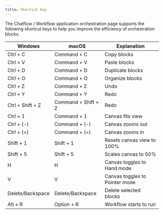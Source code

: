 ```yaml
---
title: Shortcut Key
---
```



The Chatflow / Workflow application orchestration page supports the following shortcut keys to help you improve the efficiency of orchestration blocks.

<table>
  <thead>
    <tr>
      <th>Windows</th>
      <th>macOS</th>
      <th>Explanation</th>
    </tr>
  </thead>
  <tbody>
    <tr>
      <td>Ctrl + C</td>
      <td>Command + C</td>
      <td>Copy blocks</td>
    </tr>
    <tr>
      <td>Ctrl + V</td>
      <td>Command + V</td>
      <td>Paste blocks</td>
    </tr>
    <tr>
      <td>Ctrl + D</td>
      <td>Command + D</td>
      <td>Duplicate blocks</td>
    </tr>
    <tr>
      <td>Ctrl + O</td>
      <td>Command + O</td>
      <td>Organize blocks</td>
    </tr>
    <tr>
      <td>Ctrl + Z</td>
      <td>Command + Z</td>
      <td>Undo</td>
    </tr>
    <tr>
      <td>Ctrl + Y</td>
      <td>Command + Y</td>
      <td>Redo</td>
    </tr>
    <tr>
      <td>Ctrl + Shift + Z</td>
      <td>Command + Shift + Z</td>
      <td>Redo</td>
    </tr>
    <tr>
      <td>Ctrl + 1</td>
      <td>Command + 1</td>
      <td>Canvas fits view</td>
    </tr>
    <tr>
      <td>Ctrl + (-)</td>
      <td>Command + (-)</td>
      <td>Canvas zooms out</td>
    </tr>
    <tr>
      <td>Ctrl + (=)</td>
      <td>Command + (=)</td>
      <td>Canvas zooms in</td>
    </tr>
    <tr>
      <td>Shift + 1</td>
      <td>Shift + 1</td>
      <td>Resets canvas view to 100%</td>
    </tr>
    <tr>
      <td>Shift + 5</td>
      <td>Shift + 5</td>
      <td>Scales canvas to 50%</td>
    </tr>
    <tr>
      <td>H</td>
      <td>H</td>
      <td>Canvas toggles to Hand mode</td>
    </tr>
    <tr>
      <td>V</td>
      <td>V</td>
      <td>Canvas toggles to Pointer mode</td>
    </tr>
    <tr>
      <td>Delete/Backspace</td>
      <td>Delete/Backspace</td>
      <td>Delete selected blocks</td>
    </tr>
    <tr>
      <td>Alt + R</td>
      <td>Option + R</td>
      <td>Workflow starts to run</td>
    </tr>
  </tbody>
</table>

